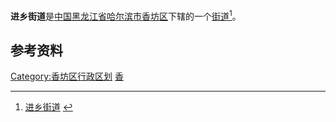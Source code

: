 {{中国乡级行政区
| 行政区全称 = 进乡街道
| 景观照片文件名 =
| 景观照片描述 =
| 汉语拼音 =
| 上级行政区 = [[黑龙江省|黑龙江省]][[哈尔滨市|哈尔滨市]][[香坊区|香坊区]]
| 行政区类别 = [[街道|街道]]
| LowerDivisions =5个社区
| 行政区划代码 = 230110014
| 地理坐标 =
| 总面积 = 
| 户籍人口 = 
| 户籍人口年份 =
| 常住人口 = 
| 常住人口年份 =
| 人口密度 =
| 行政区划 = 
| 官方网站 =
| 政府驻地 = 
| 邮政编码 =150000
| 毗邻行政区 =
| 位置图文件名 =
| 位置图描述 =
}}

'''进乡街道'''是[[中国|中国]][[黑龙江省|黑龙江省]][[哈尔滨市|哈尔滨市]][[香坊区|香坊区]]下辖的一个[[街道|街道]]<ref>[http://www.chinaquhua.cn/heilongjiang/ 进乡街道] {{webarchive|url=https://web.archive.org/web/20110822123644/http://www.chinaquhua.cn/heilongjiang/ |date=2011-08-22 }}</ref>。

==参考资料==
{{reflist}}

{{哈尔滨市香坊区行政区划}}

[[Category:香坊区行政区划|Category:香坊区行政区划]]
[[Category:哈尔滨市街道|香]]